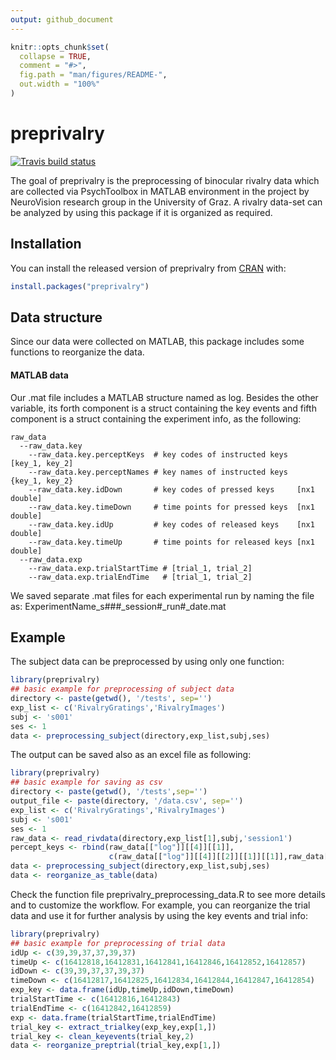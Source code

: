 ```yaml
---
output: github_document
---
```


<!-- README.md is generated from README.Rmd. Please edit that file -->

```r
knitr::opts_chunk$set(
  collapse = TRUE,
  comment = "#>",
  fig.path = "man/figures/README-",
  out.width = "100%"
)
```

# preprivalry

<!-- badges: start -->
[![Travis build status](https://travis-ci.com/cemreyilmaz/preprivalry.svg?branch=master)](https://travis-ci.com/cemreyilmaz/preprivalry)
<!-- badges: end -->

The goal of preprivalry is the preprocessing of binocular rivalry data
which are collected via PsychToolbox in MATLAB environment in the project by 
NeuroVision research group in the University of Graz. A rivalry data-set can be 
analyzed by using this package if it is organized as required.

## Installation

You can install the released version of preprivalry from [CRAN](https://CRAN.R-project.org) with:

``` r
install.packages("preprivalry")
```
## Data structure

Since our data were collected on MATLAB, this package includes some functions to
reorganize the data.

#### MATLAB data

Our .mat file includes a MATLAB structure named as log. Besides the other 
variable, its forth component is a struct containing the key events and fifth 
component is a struct containing the experiment info, as the following:

```
raw_data
  --raw_data.key
    --raw_data.key.perceptKeys  # key codes of instructed keys  [key_1, key_2]
    --raw_data.key.perceptNames # key names of instructed keys  {key_1, key_2}
    --raw_data.key.idDown       # key codes of pressed keys     [nx1 double]
    --raw_data.key.timeDown     # time points for pressed keys  [nx1 double]
    --raw_data.key.idUp         # key codes of released keys    [nx1 double]
    --raw_data.key.timeUp       # time points for released keys [nx1 double]
  --raw_data.exp
    --raw_data.exp.trialStartTime # [trial_1, trial_2]
    --raw_data.exp.trialEndTime   # [trial_1, trial_2]
```

We saved separate .mat files for each experimental run by naming the file as:
ExperimentName_s###_session#_run#_date.mat

## Example

The subject data can be preprocessed by using only one function:

```r
library(preprivalry)
## basic example for preprocessing of subject data
directory <- paste(getwd(), '/tests', sep='')
exp_list <- c('RivalryGratings','RivalryImages')
subj <- 's001'
ses <- 1
data <- preprocessing_subject(directory,exp_list,subj,ses)
```

The output can be saved also as an excel file as following:
```r
library(preprivalry)
## basic example for saving as csv
directory <- paste(getwd(), '/tests',sep='')
output_file <- paste(directory, '/data.csv', sep='')
exp_list <- c('RivalryGratings','RivalryImages')
subj <- 's001'
ses <- 1
raw_data <- read_rivdata(directory,exp_list[1],subj,'session1')
percept_keys <- rbind(raw_data[["log"]][[4]][[1]],
                      c(raw_data[["log"]][[4]][[2]][[1]][[1]],raw_data[["log"]][[4]][[2]][[2]][[1]]))
data <- preprocessing_subject(directory,exp_list,subj,ses)
data <- reorganize_as_table(data)
```

Check the function file preprivalry_preprocessing_data.R to see more details and to customize the workflow. For example, you can reorganize the trial data and use it for further analysis by using the key events and trial info:

```r
library(preprivalry)
## basic example for preprocessing of trial data
idUp <- c(39,39,37,37,39,37)
timeUp <- c(16412818,16412831,16412841,16412846,16412852,16412857)
idDown <- c(39,39,37,37,39,37)
timeDown <- c(16412817,16412825,16412834,16412844,16412847,16412854)
exp_key <- data.frame(idUp,timeUp,idDown,timeDown)
trialStartTime <- c(16412816,16412843)
trialEndTime <- c(16412842,16412859)
exp <- data.frame(trialStartTime,trialEndTime)
trial_key <- extract_trialkey(exp_key,exp[1,])
trial_key <- clean_keyevents(trial_key,2)
data <- reorganize_preptrial(trial_key,exp[1,])
```
